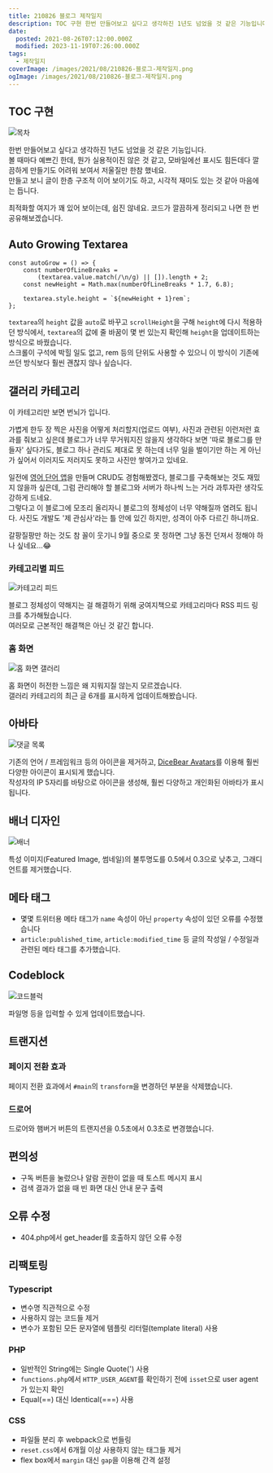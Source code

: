 ```yaml
---
title: 210826 블로그 제작일지
description: TOC 구현 한번 만들어보고 싶다고 생각하진 1년도 넘었을 것 같은 기능입니다.볼 때마다 예쁘긴 한데, 뭔가 실용적이진 않은 것 같고, 모바일에선 표시도 힘든데다 깔끔하게 만들기도 어려워 보여서 저울질만 한참 했네요.만들고 보니 글이 한층 구조적 이어 보이기도 하고, 시각적 재미도 있는 것 같아 마음에는 듭니다. 최적화할 여지가 꽤 있어 보이는데, 쉽진 않네요. 코드가 깔끔하게 정리되고 나면 한
date:
  posted: 2021-08-26T07:12:00.000Z
  modified: 2023-11-19T07:26:00.000Z
tags:
  - 제작일지
coverImage: /images/2021/08/210826-블로그-제작일지.png
ogImage: /images/2021/08/210826-블로그-제작일지.png
---
```


## TOC 구현

![목차](/images/2021/08/목차.png)

한번 만들어보고 싶다고 생각하진 1년도 넘었을 것 같은 기능입니다.  
볼 때마다 예쁘긴 한데, 뭔가 실용적이진 않은 것 같고, 모바일에선 표시도 힘든데다 깔끔하게 만들기도 어려워 보여서 저울질만 한참 했네요.  
만들고 보니 글이 한층 구조적 이어 보이기도 하고, 시각적 재미도 있는 것 같아 마음에는 듭니다.

최적화할 여지가 꽤 있어 보이는데, 쉽진 않네요. 코드가 깔끔하게 정리되고 나면 한 번 공유해보겠습니다.

## Auto Growing Textarea

```
const autoGrow = () => {
    const numberOfLineBreaks =
        (textarea.value.match(/\n/g) || []).length + 2;
    const newHeight = Math.max(numberOfLineBreaks * 1.7, 6.8);

    textarea.style.height = `${newHeight + 1}rem`;
};

```

`textarea`의 `height` 값을 `auto`로 바꾸고 `scrollHeight`을 구해 `height`에 다시 적용하던 방식에서, `textarea`의 값에 줄 바꿈이 몇 번 있는지 확인해 `height`을 업데이트하는 방식으로 바꿨습니다.  
스크롤이 구석에 박힐 일도 없고, rem 등의 단위도 사용할 수 있으니 이 방식이 기존에 쓰던 방식보다 훨씬 괜찮지 않나 싶습니다.

## 갤러리 카테고리

이 카테고리만 보면 번뇌가 입니다.

가볍게 한두 장 찍은 사진을 어떻게 처리할지(업로드 여부), 사진과 관련된 이런저런 효과를 줘보고 싶은데 블로그가 너무 무거워지진 않을지 생각하다 보면 '따로 블로그를 만들자' 싶다가도, 블로그 하나 관리도 제대로 못 하는데 너무 일을 벌이기만 하는 게 아닌가 싶어서 이러지도 저러지도 못하고 사진만 쌓여가고 있네요.

일전에 [영어 단어 앱](https://marshallku.com/web/log/%ec%98%81%ec%96%b4-%eb%8b%a8%ec%96%b4-%ea%b3%b5%eb%b6%80-%ec%95%b1-%ec%a0%9c%ec%9e%91%ea%b8%b0)을 만들며 CRUD도 경험해봤겠다, 블로그를 구축해보는 것도 재밌지 않을까 싶은데, 그럼 관리해야 할 블로그와 서버가 하나씩 느는 거라 과투자란 생각도 강하게 드네요.  
그렇다고 이 블로그에 모조리 올리자니 블로그의 정체성이 너무 약해질까 염려도 됩니다. 사진도 개발도 '제 관심사'라는 틀 안에 있긴 하지만, 성격이 아주 다르긴 하니까요.

갈팡질팡만 하는 것도 참 꼴이 웃기니 9월 중으로 못 정하면 그냥 동전 던져서 정해야 하나 싶네요…😂

### 카테고리별 피드

![카테고리 피드](/images/2021/08/카테고리-피드.png)

블로그 정체성이 약해지는 걸 해결하기 위해 궁여지책으로 카테고리마다 RSS 피드 링크를 추가해뒀습니다.  
여러모로 근본적인 해결책은 아닌 것 같긴 합니다.

### 홈 화면

![홈 화면 갤러리](/images/2021/08/홈-화면-갤러리.png)

홈 화면이 허전한 느낌은 왜 지워지질 않는지 모르겠습니다.  
갤러리 카테고리의 최근 글 6개를 표시하게 업데이트해봤습니다.

## 아바타

![댓글 목록](/images/2021/08/comments.png)

기존의 언어 / 프레임워크 등의 아이콘을 제거하고, [DiceBear Avatars](https://avatars.dicebear.com/)를 이용해 훨씬 다양한 아이콘이 표시되게 했습니다.  
작성자의 IP 5자리를 바탕으로 아이콘을 생성해, 훨씬 다양하고 개인화된 아바타가 표시됩니다.

## 배너 디자인

![배너](/images/2021/08/배너.png)

특성 이미지(Featured Image, 썸네일)의 불투명도를 0.5에서 0.3으로 낮추고, 그래디언트를 제거했습니다.

## 메타 태그

* 몇몇 트위터용 메타 태그가 `name` 속성이 아닌 `property` 속성이 있던 오류를 수정했습니다
* `article:published_time`, `article:modified_time` 등 글의 작성일 / 수정일과 관련된 메타 태그를 추가했습니다.

## Codeblock

![코드블럭](/images/2021/08/codeblock.png)

파일명 등을 입력할 수 있게 업데이트했습니다.

## 트랜지션

### 페이지 전환 효과

페이지 전환 효과에서 `#main`의 `transform`을 변경하던 부분을 삭제했습니다.

### 드로어

드로어와 햄버거 버튼의 트랜지션을 0.5초에서 0.3초로 변경했습니다.

## 편의성

* 구독 버튼을 눌렀으나 알람 권한이 없을 때 토스트 메시지 표시
* 검색 결과가 없을 때 빈 화면 대신 안내 문구 출력

## 오류 수정

* 404.php에서 get\_header를 호출하지 않던 오류 수정

## 리팩토링

### Typescript

* 변수명 직관적으로 수정
* 사용하지 않는 코드들 제거
* 변수가 포함된 모든 문자열에 템플릿 리터럴(template literal) 사용

### PHP

* 일반적인 String에는 Single Quote(') 사용
* `functions.php`에서 `HTTP_USER_AGENT`를 확인하기 전에 `isset`으로 user agent가 있는지 확인
* Equal(==) 대신 Identical(===) 사용

### CSS

* 파일들 분리 후 webpack으로 번들링
* `reset.css`에서 6개월 이상 사용하지 않는 태그들 제거
* flex box에서 `margin` 대신 `gap`을 이용해 간격 설정